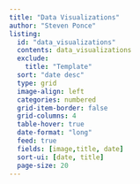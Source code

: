 ```yaml
---
title: "Data Visualizations"
author: "Steven Ponce"
listing:
  id: "data_visualizations"
  contents: data_visualizations
  exclude: 
    title: "Template"
  sort: "date desc"
  type: grid
  image-align: left
  categories: numbered
  grid-item-border: false
  grid-columns: 4
  table-hover: true
  date-format: "long"
  feed: true
  fields: [image,title, date]
  sort-ui: [date, title]
  page-size: 20
---
```



::: {#data_visualizations} 
:::

